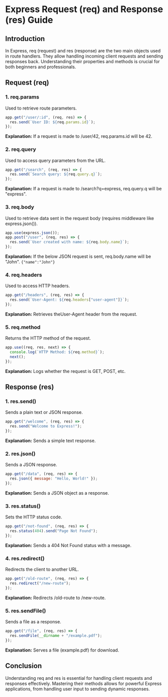 # Express Request (req) and Response (res) Guide

## Introduction

In Express, req (request) and res (response) are the two main objects used in route handlers. They allow handling incoming client requests and sending responses back. Understanding their properties and methods is crucial for both beginners and professionals.

## Request (req)

### 1. req.params

Used to retrieve route parameters.

```js
app.get("/user/:id", (req, res) => {
  res.send(`User ID: ${req.params.id}`);
});
```

**Explanation:** If a request is made to /user/42, req.params.id will be 42.

### 2. req.query

Used to access query parameters from the URL.

```js
app.get("/search", (req, res) => {
  res.send(`Search query: ${req.query.q}`);
});
```

**Explanation:** If a request is made to /search?q=express, req.query.q will be "express".

### 3. req.body

Used to retrieve data sent in the request body (requires middleware like express.json()).

```js
app.use(express.json());
app.post("/user", (req, res) => {
  res.send(`User created with name: ${req.body.name}`);
});
```

**Explanation:** If the below JSON request is sent, req.body.name will be "John".
`{"name":"John"}`

### 4. req.headers

Used to access HTTP headers.

```js
app.get("/headers", (req, res) => {
  res.send(`User-Agent: ${req.headers["user-agent"]}`);
});
```

**Explanation:** Retrieves theUser-Agent header from the request.

### 5. req.method

Returns the HTTP method of the request.

```js
app.use((req, res, next) => {
  console.log(`HTTP Method: ${req.method}`);
  next();
});
```

**Explanation:** Logs whether the request is GET, POST, etc.

## Response (res)

### 1. res.send()

Sends a plain text or JSON response.

```js
app.get("/welcome", (req, res) => {
  res.send("Welcome to Express!");
});
```

**Explanation:** Sends a simple text response.

### 2. res.json()

Sends a JSON response.

```js
app.get("/data", (req, res) => {
  res.json({ message: "Hello, World!" });
});
```

**Explanation:** Sends a JSON object as a response.

### 3. res.status()

Sets the HTTP status code.

```js
app.get("/not-found", (req, res) => {
  res.status(404).send("Page Not Found");
});
```

**Explanation:** Sends a 404 Not Found status with a message.

### 4. res.redirect()

Redirects the client to another URL.

```js
app.get("/old-route", (req, res) => {
  res.redirect("/new-route");
});
```

**Explanation:** Redirects /old-route to /new-route.

### 5. res.sendFile()

Sends a file as a response.

```js
app.get("/file", (req, res) => {
  res.sendFile(__dirname + "/example.pdf");
});
```

**Explanation:** Serves a file (example.pdf) for download.

## Conclusion

Understanding req and res is essential for handling client requests and responses effectively. Mastering their methods allows for powerful Express applications, from handling user input to sending dynamic responses.
